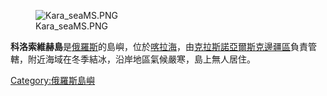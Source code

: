 [[Image:Kara_seaMS.PNG|thumb]]

'''科洛索維赫島'''是[[俄羅斯|俄羅斯]]的島嶼，位於[[喀拉海|喀拉海]]，由[[克拉斯諾亞爾斯克邊疆區|克拉斯諾亞爾斯克邊疆區]]負責管轄，附近海域在冬季結冰，沿岸地區氣候嚴寒，島上無人居住。

{{coord|74|50|N|86|15|E|display=title|region:RU_type:isle_source:nlwiki}}

[[Category:俄羅斯島嶼|Category:俄羅斯島嶼]]

{{Russia-geo-stub}}